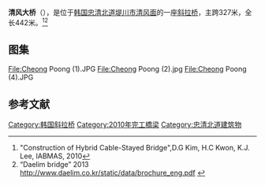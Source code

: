 {{Infobox Bridge
|bridge_name   = 清风大桥
|native_name      = 청풍대교
|native_name_lang = ko
|image         = File:Cheong Poong (3).JPG
|caption       = 
|official_name = 
|carries       = [[File:Korea_National_Route_No.82.svg|30px]][[国道82号_(韩国)|韓國国道82号]]
|crosses       = 
|locale        = {{KOR}} [[忠清北道|忠清北道]][[堤川市|堤川市]][[清风面|清风面]]
|maint         = 
|id            = 
|designer      = 
|design        = [[斜拉桥|斜拉桥]]
|builder       = 大林集团（대림산업）
|material      = 
|spans         = 
|pierswater    = 
|mainspan      = {{convert|327|m|ft|0}}
|length        = {{convert|442|m|ft|0}}
|width         = {{convert|14.5|m|ft|0}}
|height        = {{convert|103|m|ft|0}}
|load          = 
|clearance     = 
|below         = 
|traffic       = 
|begin         = 2004年12月
|complete      = 
|open          = 2010年9月
|heritage      =
|collapsed     =
|preceded      =
|followed      =
|closed        = 
|toll          = 
|map_cue       = 
|map_image     = 
|map_alt       =
|map_text      = 
|map_width     = 
|coordinates   = 
|lat           = 
|lon           = 
|extra=
}}
'''清风大桥'''（{{lang-ko|청풍대교}}），是位于[[韩国|韩国]][[忠清北道|忠清北道]][[堤川市|堤川市]][[清风面|清风面]]的一座[[斜拉桥|斜拉桥]]，主跨327米，全长442米。<ref name =b> "Construction of Hybrid Cable-Stayed Bridge",D.G Kim, H.C Kwon, K.J. Lee, IABMAS, 2010</ref><ref name=c>“Daelim bridge” 2013 http://www.daelim.co.kr/static/data/brochure_eng.pdf {{Wayback|url=http://www.daelim.co.kr/static/data/brochure_eng.pdf |date=20140726205106 }}</ref>

==图集==
<gallery widths=150>
File:Cheong Poong (1).JPG
File:Cheong Poong (2).jpg
File:Cheong Poong (4).JPG
</gallery>
==参考文献==
{{reflist}}

[[Category:韩国斜拉桥|Category:韩国斜拉桥]]
[[Category:2010年完工橋梁|Category:2010年完工橋梁]]
[[Category:忠清北道建筑物|Category:忠清北道建筑物]]